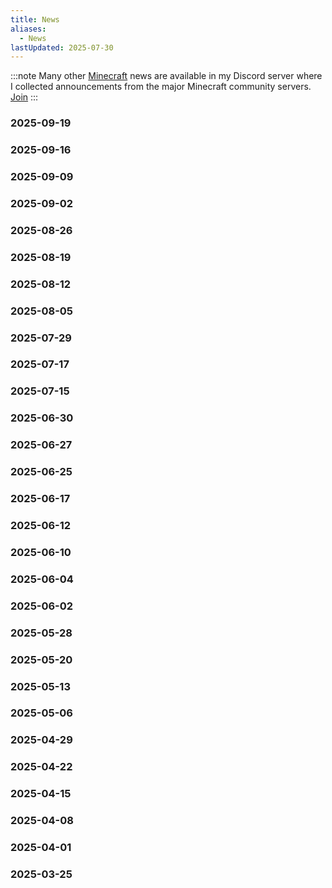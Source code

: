 ```yaml
---
title: News
aliases:
  - News
lastUpdated: 2025-07-30
---
```



:::note
Many other [Minecraft](/minecraft) news are available in my Discord server where I collected announcements from the major Minecraft community servers. [Join](https://discord.gg/gaDqYhxyzB)
:::

### 2025-09-19
<LinkCard title="1.21.9 Pre-Release 2" href="/versions" />

### 2025-09-16
<LinkCard title="1.21.9 Pre-Release 1" href="/versions" />

### 2025-09-09
<LinkCard title="25w37a snapshot" href="/versions" />

### 2025-09-02
<LinkCard title="25w36b snapshot" href="/versions" />
<LinkCard title="25w36a snapshot" href="/versions" />

### 2025-08-26
<LinkCard title="25w35a snapshot" href="/versions" />
<LinkCard title="Server API" href="/serverapi" />

### 2025-08-19
<LinkCard title="25w34b snapshot" href="/versions" />
<LinkCard title="25w34a snapshot" href="/versions" />

### 2025-08-12
<LinkCard title="25w33a snapshot" href="/versions" />

### 2025-08-05
<LinkCard title="25w32a snapshot" href="/versions" />

### 2025-07-29
<LinkCard title="25w31a" href="/versions" />

### 2025-07-17
<LinkCard title="1.21.8" href="/versions" />

### 2025-07-15
<LinkCard title="1.21.8 Release Candidate 1" href="/versions" />

### 2025-06-30
<LinkCard title="1.21.7" href="/versions" />

### 2025-06-27
<LinkCard title="1.21.7 Pre-Release 1" href="/versions" />

### 2025-06-25
<LinkCard title="1.21.7 Release Candidate 1" href="/versions" />

### 2025-06-17
<LinkCard title="Chase the Skies" href="/chasetheskies" />
<LinkCard title="1.21.6" href="/versions" />

### 2025-06-12
<LinkCard title="1.21.6 Release Candidate 1" href="/versions" />

### 2025-06-10
<LinkCard title="1.21.6 Pre-Release 4" href="/versions" />

### 2025-06-04
<LinkCard title="1.21.6 Pre-Release 3" href="/versions" />

### 2025-06-02
<LinkCard title="1.21.6 Pre-Release 2" href="/versions" />

### 2025-05-28
<LinkCard title="1.21.6 Pre-Release 1" href="/versions" />

### 2025-05-20
<LinkCard title="25w21a snapshot" href="/25w21a" />

### 2025-05-13
<LinkCard title="25w20a snapshot" href="/25w20a" />
<LinkCard title="Dialog command" href="/commanddialog" />

### 2025-05-06
<LinkCard title="25w19a snapshot" href="/versions" />

### 2025-04-29
<LinkCard title="25w18a snapshot" href="/versions" />

### 2025-04-22
<LinkCard title="25w17a snapshot" href="/versions" />

### 2025-04-15
<LinkCard title="25w16a snapshot" href="/versions" />
<LinkCard title="Vibrant Visuals" href="/vibrantvisuals" />

### 2025-04-08
<LinkCard title="25w15a snapshot" href="/versions" />

### 2025-04-01
<LinkCard title="Craftmine" href="/craftmine" />

### 2025-03-25
<LinkCard title="Spring to Life" href="/springtolife" />
<LinkCard title="1.21.5" href="/versions" />